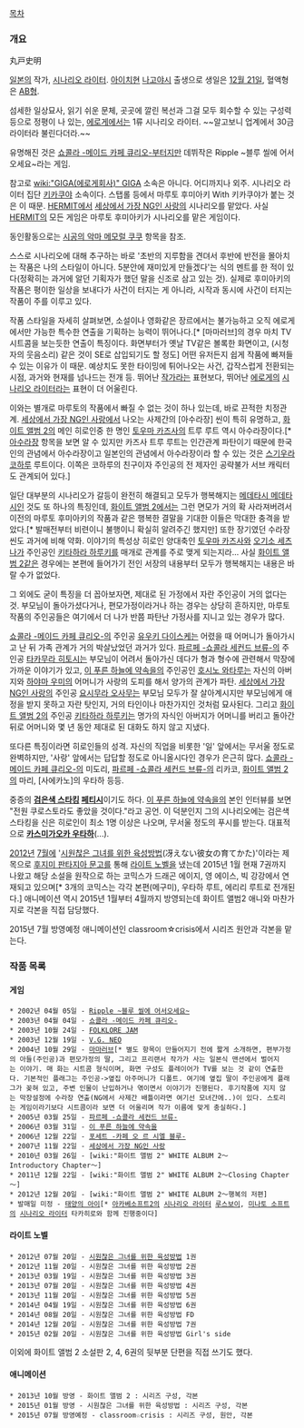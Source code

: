 [[목차]]
=== 개요 ===
丸戸史明

[[일본]]의 작가, [[시나리오 라이터]]. [[아이치]]현 [[나고야]]시 출생으로 생일은 [[12월 21일]], 혈액형은 [[AB형]].

섬세한 일상묘사, 읽기 쉬운 문체, 곳곳에 깔린 복선과 그걸 모두 회수할 수 있는 구성력등으로 정평이 나 있는, [[에로게]]에서는 1류 시나리오 라이터. ~~알고보니 업계에서 30금 라이터라 불린다더라.~~

유명해진 것은 [[쇼콜라 -메이드 카페 큐리오-]]부터지만 데뷔작은 Ripple ~블루 씰에 어서오세요~라는 게임.

참고로 [[wiki:"GIGA(에로게회사)" GIGA]] 소속은 아니다. 어디까지나 외주. 시나리오 라이터 집단 [[키카쿠야]] 소속이다. 스탭롤 등에서 마루토 후미아키 With 키카쿠야가 붙는 것은 이 때문. [[HERMIT]]에서 [[세상에서 가장 NG인 사랑]]의 시나리오를 맡았다. 사실 [[HERMIT]]의 모든 게임은 마루토 후미아키가 시나리오를 맡은 게임이다.

동인활동으로는 [[시공의 악마 메모럴 쿠쿠]] 항목을 참조.

스스로 시나리오에 대해 추구하는 바로 '초반의 지루함을 견뎌서 후반에 반전을 몰아치는 작품은 나의 스타일이 아니다. 5분안에 재미있게 만들겠다'는 식의 멘트를 한 적이 있다(정확히는 과거에 알던 기획자가 했던 말을 신조로 삼고 있는 것). 실제로 후미아키의 작품은 평이한 일상을 보내다가 사건이 터지는 게 아니라, 시작과 동시에 사건이 터지는 작품이 주를 이루고 있다.

작품 스타일을 자세히 살펴보면, 소설이나 영화같은 장르에서는 불가능하고 오직 에로게에서만 가능한 특수한 연출을 기획하는 능력이 뛰어나다.[* [마마러브]의 경우 마치 TV 시트콤을 보는듯한 연출이 특징이다. 화면부터가 옛날 TV같은 볼록한 화면이고, (시청자의 웃음소리) 같은 것이 SE로 삽입되기도 할 정도] 어떤 유저든지 쉽게 작품에 빠져들 수 있는 이유가 이 때문. 예상치도 못한 타이밍에 튀어나오는 사건, 갑작스럽게 전환되는 시점, 과거와 현재를 넘나드는 전개 등. 뛰어난 [[작가]]라는 표현보다, 뛰어난 [[에로게]]의 [[시나리오 라이터]]라는 표현이 더 어울린다.

이와는 별개로 마루토의 작품에서 빠질 수 없는 것이 하나 있는데, 바로 끈적한 치정관계. [[세상에서 가장 NG인 사랑]]에서 나오는 사제간의 [아수라장] 씬이 특히 유명하고, [[화이트 앨범 2]]의 메인 히로인중 한 명인 [[토우마 카즈사]]의 트루 루트 역시 아수라장이다.[* [[아수라장]] 항목을 보면 알 수 있지만 카즈사 트루 루트는 인간관계 파탄이기 때문에 한국인의 관념에서 아수라장이고 일본인의 관념에서 아수라장이라 할 수 있는 것은 [[스기우라 코하루]] 루트이다. 이쪽은 코하루의 친구이자 주인공의 전 제자인 공략불가 서브 캐릭터도 관계되어 있다.]

일단 대부분의 시나리오가 갈등이 완전히 해결되고 모두가 행복해지는 [[메데타시 메데타시]]인 것도 또 하나의 특징인데, [[화이트 앨범 2]]에서는 그런 면모가 거의 확 사라져버려서 이전의 마루토 후미아키의 작품과 같은 행복한 결말을 기대한 이들은 막대한 충격을 받았다.[* 발매전부터 비련이니 불행이니 확실히 알려주긴 했지만] 또한 장기였던 수라장 씬도 과거에 비해 약화. 이야기의 특성상 히로인 양대축인 [[토우마 카즈사]]와 [[오기소 세츠나]]가 주인공인 [[키타하라 하루키]]를 매개로 관계를 주로 맺게 되는지라... 사실 [[화이트 앨범 2]]같은 경우에는 본편에 들어가기 전인 서장의 내용부터 모두가 행복해지는 내용은 바랄 수가 없었다.

그 외에도 굳이 특징을 더 꼽아보자면, 제대로 된 가정에서 자란 주인공이 거의 없다는 것. 부모님이 돌아가셨다거나, 편모가정이라거나 하는 경우는 상당히 흔하지만, 마루토 작품의 주인공들은 여기에서 더 나가 반쯤 파탄난 가정사를 지니고 있는 경우가 많다.

[[쇼콜라 -메이드 카페 큐리오-]]의 주인공 [[유우키 다이스케]]는 어렸을 때 어머니가 돌아가시고 난 뒤 가족 관계가 거의 박살났었던 과거가 있다. [[파르페 -쇼콜라 세컨드 브류-]]의 주인공 [[타카무라 히토시]]는 부모님이 어려서 돌아가신 데다가 형과 형수에 관련해서 막장에 가까운 이야기가 있고, [[이 푸른 하늘에 약속을]]의 주인공인 [[호시노 와타루]]는 자신의 아버지와 [[하야마 우미]]의 어머니가 사랑의 도피를 해서 양가의 관계가 파탄. [[세상에서 가장 NG인 사랑]]의 주인공 [[요시무라 오사무]]는 부모님 모두가 잘 살아계시지만 부모님에게 애정을 받지 못하고 자란 탓인지, 거의 타인이나 마찬가지인 것처럼 묘사된다. 그리고 [[화이트 앨범 2]]의 주인공 [[키타하라 하루키]]는 명가의 자식인 아버지가 어머니를 버리고 돌아간 뒤로 어머니와 몇 년 동안 제대로 된 대화도 하지 않고 지냈다.

또다른 특징이라면 히로인들의 성격. 자신의 직업을 비롯한 '일' 앞에서는 무서울 정도로 완벽하지만, '사랑' 앞에서는 답답할 정도로 아니올시다인 경우가 은근히 많다. [[쇼콜라 -메이드 카페 큐리오-]]의 미도리, [[파르페 -쇼콜라 세컨드 브류-]]의 리카코, [[화이트 앨범 2]]의 마리, [사에카노]의 우타하 등등.      

중증의 '''[[검은색 스타킹]] [[페티시]]'''이기도 하다. [[이 푸른 하늘에 약속을]]의 본인 인터뷰를 보면 "전원 쿠로스토라도 좋았을 것이다."라고 공언. 이 덕분인지 그의 시나리오에는 검은색 스타킹을 신은 히로인이 최소 1명 이상은 나오며, 무서울 정도의 푸시를 받는다. 대표적으로 '''[[카스미가오카 우타하]]'''(...).

[[2012년]] [[7월]]에 '[[시원찮은 그녀를 위한 육성방법]](冴えない彼女の育てかた)'이라는 제목으로 [[후지미 판타지아 문고]]를 통해 [[라이트 노벨]]을 냈는데 2015년 1월 현재 7권까지 나왔고 해당 소설을 원작으로 하는 코믹스가 드래곤 에이지, 영 에이스, 빅 강강에서 연재되고 있으며[* 3개의 코믹스는 각각 본편(메구미), 우타하 루트, 에리리 루트로 전개된다.] 애니메이션 역시 2015년 1월부터 4월까지 방영되는데 화이트 앨범2 애니와 마찬가지로 각본을 직접 담당했다.

2015년 7월 방영예정 애니메이션인 classroom☆crisis에서 시리즈 원안과 각본을 맡는다.
=== 작품 목록 ===
==== 게임 ====
 * 2002년 04월 05일 - [[Ripple ~블루 씰에 어서오세요~]]
 * 2003년 04월 04일 - [[쇼콜라 -메이드 카페 큐리오-]]
 * 2003년 10월 24일 - [[FOLKLORE JAM]]
 * 2003년 12월 19일 - [[V.G. NEO]]
 * 2004년 10월 29일 - [[마마러브]][* 별도 항목이 만들어지기 전에 짧게 소개하면, 편부가정의 아들(주인공)과 편모가정의 딸, 그리고 프리랜서 작가가 사는 일본식 맨션에서 벌어지는 이야기. 매 화는 시트콤 형식이며, 화면 구성도 플레이어가 TV를 보는 것 같이 연출한다. 기본적인 플래그는 주인공->옆집 아주머니가 디폴트. 여기에 옆집 딸이 주인공에게 플래그가 꽂혀 있고, 주변 인물이 난입하거나 엮이면서 이야기가 진행된다. 후기작품에 지지 않는 막장설정에 수라장 연출(NG에서 사제간 배틀이라면 여기선 모녀간에..)이 있다. 스토리는 게임이라기보다 시트콤이라 보면 더 어울리며 작가 이름에 맞게 충실하다.]
 * 2005년 03월 25일 - [[파르페 -쇼콜라 세컨드 브류-]]
 * 2006년 03월 31일 - [[이 푸른 하늘에 약속을]]
 * 2006년 12월 22일 - [[포세트 -카페 오 르 시엘 블루-]]
 * 2007년 11월 22일 - [[세상에서 가장 NG인 사랑]]
 * 2010년 03월 26일 - [wiki:"화이트 앨범 2" WHITE ALBUM 2～Introductory Chapter～]
 * 2011년 12월 22일 - [wiki:"화이트 앨범 2" WHITE ALBUM 2～Closing Chapter～]
 * 2012년 12월 20일 - [wiki:"화이트 앨범 2" WHITE ALBUM 2～행복의 저편] 
 * 발매일 미정 - [[태양의 아이]][* [[아카베소프트2]]의 [[시나리오 라이터]] [[루스보이]], [[미나토 소프트]]의 [[시나리오 라이터]] 타카히로와 함께 진행중이다]

==== 라이트 노벨 ====
 * 2012년 07월 20일 - [[시원찮은 그녀를 위한 육성방법]] 1권
 * 2012년 11월 20일 - 시원찮은 그녀를 위한 육성방법 2권
 * 2013년 03월 19일 - 시원찮은 그녀를 위한 육성방법 3권
 * 2013년 07월 20일 - 시원찮은 그녀를 위한 육성방법 4권
 * 2013년 11월 20일 - 시원찮은 그녀를 위한 육성방법 5권 
 * 2014년 04월 19일 - 시원찮은 그녀를 위한 육성방법 6권
 * 2014년 08월 20일 - 시원찮은 그녀를 위한 육성방법 FD
 * 2014년 12월 20일 - 시원찮은 그녀를 위한 육성방법 7권
 * 2015년 02월 20일 - 시원찮은 그녀를 위한 육성방법 Girl's side

이외에 화이트 앨범 2 소설판 2, 4, 6권의 뒷부분 단편을 직접 쓰기도 했다.

==== 애니메이션 ====
 * 2013년 10월 방영 - 화이트 앨범 2 : 시리즈 구성, 각본
 * 2015년 01월 방영 - 시원찮은 그녀를 위한 육성방법 : 시리즈 구성, 각본
 * 2015년 07월 방영예정 - classroom☆crisis : 시리즈 구성, 원안, 각본
